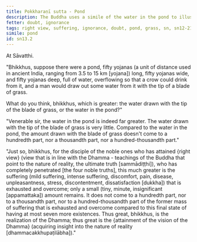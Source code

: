 ```yaml
---
title: Pokkharaṇī sutta - Pond
description: The Buddha uses a simile of the water in the pond to illustrate that for a person attained to right view, the suffering that remains is only a small amount compared to the suffering that has been exhausted and overcome.
fetter: doubt, ignorance
tags: right view, suffering, ignorance, doubt, pond, grass, sn, sn12-21, sn13
simile: pond
id: sn13.2
---
```


At Sāvatthi.

"Bhikkhus, suppose there were a pond, fifty yojanas (a unit of distance used in ancient India, ranging from 3.5 to 15 km [yojana]) long, fifty yojanas wide, and fifty yojanas deep, full of water, overflowing so that a crow could drink from it, and a man would draw out some water from it with the tip of a blade of grass.

What do you think, bhikkhus, which is greater: the water drawn with the tip of the blade of grass, or the water in the pond?"

"Venerable sir, the water in the pond is indeed far greater. The water drawn with the tip of the blade of grass is very little. Compared to the water in the pond, the amount drawn with the blade of grass doesn't come to a hundredth part, nor a thousandth part, nor a hundred-thousandth part."

"Just so, bhikkhus, for the disciple of the noble ones who has attained \{right view} (view that is in line with the Dhamma - teachings of the Buddha that point to the nature of reality, the ultimate truth [sammādiṭṭhi]), who has completely penetrated [the four noble truths], this much greater is the suffering (mild suffering, intense suffering, discomfort, pain, disease, unpleasantness, stress, discontentment, dissatisfaction [dukkha]) that is exhausted and overcome; only a small (tiny, minute, insignificant [appamattaka]) amount remains. It does not come to a hundredth part, nor to a thousandth part, nor to a hundred-thousandth part of the former mass of suffering that is exhausted and overcome compared to this final state of having at most seven more existences. Thus great, bhikkhus, is the realization of the Dhamma; thus great is the \{attainment of the vision of the Dhamma} (acquiring insight into the nature of reality [dhammacakkhupaṭilābha])."